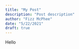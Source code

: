```yaml
---
title: "My Post"
description: "Post description"
author: "Fizz McPhee"
date: "5/22/2021"
draft: true
---
```


Hello
